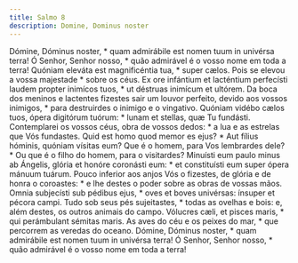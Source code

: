 ```yaml
---
title: Salmo 8
description: Domine, Dominus noster
---
```


<div class="grid grid-cols-2 gap-5">
  <span class="text-justify">
    Dómine, Dóminus noster, * quam admirábile est nomen tuum in univérsa terra!
  </span>
  <span class="text-justify">
    Ó Senhor, Senhor nosso, * quão admirável é o vosso nome em toda a terra!
  </span>
  <span class="text-justify">
    Quóniam eleváta est magnificéntia tua, * super cælos.
  </span>
  <span class="text-justify">
    Pois se elevou a vossa majestade * sobre os céus.
  </span>
  <span class="text-justify">
    Ex ore infántium et lacténtium perfecísti laudem propter inimícos tuos, * ut
    déstruas inimícum et ultórem.
  </span>
  <span class="text-justify">
    Da boca dos meninos e lactentes fizestes sair um louvor perfeito, devido aos
    vossos inimigos, * para destruirdes o inimigo e o vingativo.
  </span>
  <span class="text-justify">
    Quóniam vidébo cælos tuos, ópera digitórum tuórum: * lunam et stellas, quæ
    Tu fundásti.
  </span>
  <span class="text-justify">
    Contemplarei os vossos céus, obra de vossos dedos: * a lua e as estrelas que
    Vós fundastes.
  </span>
  <span class="text-justify">
    Quid est homo quod memor es ejus? * Aut fílius hóminis, quóniam vísitas eum?
  </span>
  <span class="text-justify">
    Que é o homem, para Vos lembrardes dele? * Ou que é o filho do homem, para o
    visitardes?
  </span>
  <span class="text-justify">
    Minuísti eum paulo minus ab Ángelis, glória et honóre coronásti eum: * et
    constituísti eum super ópera mánuum tuárum.
  </span>
  <span class="text-justify">
    Pouco inferior aos anjos Vós o fizestes, de glória e de honra o coroastes: *
    e lhe destes o poder sobre as obras de vossas mãos.
  </span>
  <span class="text-justify">
    Omnia subjecísti sub pédibus ejus, * oves et boves univérsas: ínsuper et
    pécora campi.
  </span>
  <span class="text-justify">
    Tudo sob seus pés sujeitastes, * todas as ovelhas e bois: e, além destes, os
    outros animais do campo.
  </span>
  <span class="text-justify">
    Vólucres cæli, et pisces maris, * qui perámbulant sémitas maris.
  </span>
  <span class="text-justify">
    As aves do céu e os peixes do mar, * que percorrem as veredas do oceano.
  </span>
  <span class="text-justify">
    Dómine, Dóminus noster, * quam admirábile est nomen tuum in univérsa terra!
  </span>
  <span class="text-justify">
    Ó Senhor, Senhor nosso, * quão admirável é o vosso nome em toda a terra!
  </span>
</div>
